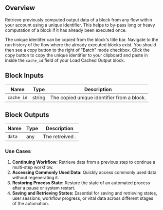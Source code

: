 ## Overview

Retrieve previously computed output data of a block from any flow within your account using a unique identifier. This helps to by-pass long or heavy computation of a block if it has already been executed once.

The unique identifer can be copied from the block's title bar. Navigate to the run history of the flow where the already executed blocks exist. You should then see a copy button to the right of "Batch" mode checkbox. Click the copy button to copy the unique identifier to your clipboard and paste in inside the `cache_id` field of your Load Cached Output block.

## Block Inputs

| Name       | Type   | Description                                |
| ---------- | ------ | ------------------------------------------ |
| `cache_id` | string | The copied unique identifier from a block. |

## Block Outputs

| Name   | Type | Description     |
| ------ | ---- | --------------- |
| `data` | any  | The retreived . |

### Use Cases

1. **Continuing Workflow:** Retrieve data from a previous step to continue a multi-step workflow.
2. **Accessing Commonly Used Data:** Quickly access commonly used data without regenerating it.
3. **Restoring Process State:** Restore the state of an automated process after a pause or system restart.
4. **Saving and Retrieving States:** Essential for saving and retrieving states, user sessions, workflow progress, or vital data across different stages of the automation.
